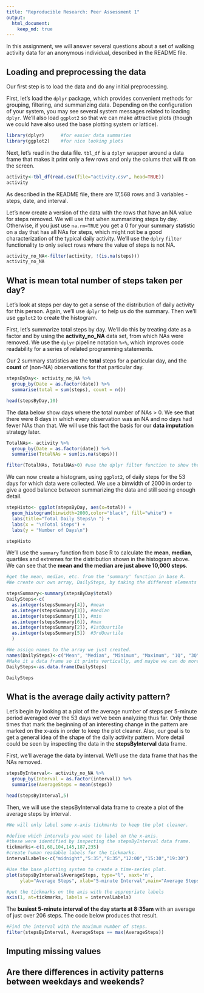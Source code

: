 ```yaml
---
title: "Reproducible Research: Peer Assessment 1"
output: 
  html_document:
    keep_md: true
---
```



In this assignment, we will answer several questions about a set of walking activity data for an anonymous individual, described in the README file.

## Loading and preprocessing the data

Our first step is to load the data and do any initial preprocessing.  

First, let's load the `dplyr` package, which provides convenient methods for grouping, filtering, and summarizing data.  Depending on the configuration of your system, you may see several system messages related to loading `dplyr`.  We'll also load `ggplot2` so that we can make attractive plots (though we could have also used the base plotting system or lattice).  


```r
library(dplyr)      #for easier data summaries
library(ggplot2)    #for nice looking plots

```

Next, let's read in the data file.  `tbl_df` is a `dplyr` wrapper around a data frame that makes it print only a few rows and only the colums that will fit on the screen.

```r
activity<-tbl_df(read.csv(file="activity.csv", head=TRUE))
activity
```

As described in the README file, there are 17,568 rows and 3 variables - steps, date, and interval. 

Let's now create a version of the data with the rows that have an NA value for steps removed.  We will use that when summarizing steps by day.  Otherwise, if you just use `na.rm=TRUE` you get a 0 for your summary statistic on a day that has all NAs for steps, which might not be a good characterization of the typical daily activity.  We'll use the `dplry` `filter` functionality to only select rows where the value of steps is not NA. 

```r
activity_no_NA<-filter(activity, !(is.na(steps)))
activity_no_NA

```

## What is mean total number of steps taken per day?

Let's look at steps per day to get a sense of the distribution of daily activity for this person.  Again, we'll use `dplyr` to help us do the summary.  Then we'll use `ggplot2` to create the histogram.  

First, let's summarize total steps by day.  We'll do this by treating date as a factor and by using the **activity_no_NA** data set, from which NAs were removed.  We use the `dplyr` pipeline notation `%>%`, which improves code readability for a series of related programming statements.  

Our 2 summary statistics are the **total** steps for a particular day, and the **count** of (non-NA) observations for that particular day.  


```r
stepsByDay<- activity_no_NA %>%
  group_by(Date = as.factor(date)) %>%
  summarise(total = sum(steps), count = n())

head(stepsByDay,10)
```

The data below show days where the total number of NAs > 0.  We see that there were 8 days in which every observation was an NA and no days had fewer NAs than that.  We will use this fact the basis for our **data imputation** strategy later.


```r
TotalNAs<- activity %>%
  group_by(Date = as.factor(date)) %>%
  summarise(TotalNAs = sum(is.na(steps)))

filter(TotalNAs, TotalNAs>0) #use the dplyr filter function to show the rows where the number of NAs > 0
```

We can now create a histogram, using `ggplot2`, of daily steps for the 53 days for which data were collected.  We use a binwidth of 2000 in order to give a good balance between summarizing the data and still seeing enough detail.


```r
stepHisto<- ggplot(stepsByDay, aes(x=total)) +
  geom_histogram(binwidth=2000,color="black", fill="white") + 
  labs(title="Total Daily Steps\n ") +                         
  labs(x = "\nTotal Steps") +
  labs(y = "Number of Days\n")

stepHisto


```


We'll use the `summary` function from base R to calculate the **mean**, **median**, quartiles and extremes for the distribution shown in the histogram above.  We can see that the **mean and the median are just above 10,000 steps**.


```r
#get the mean, median, etc. from the 'summary' function in base R.
#We create our own array, DailySteps, by taking the different elements from the summary output.

stepsSummary<-summary(stepsByDay$total) 
DailySteps<-c(                         
  as.integer(stepsSummary[4]), #mean
  as.integer(stepsSummary[3]), #median
  as.integer(stepsSummary[1]), #min
  as.integer(stepsSummary[6]), #max
  as.integer(stepsSummary[2]), #1stQuartile
  as.integer(stepsSummary[5])  #3rdQuartile
  )

#We assign names to the array we just created.
names(DailySteps)<-c("Mean", "Median", "Minimum", "Maximum", "1Q", "3Q")            
#Make it a data frame so it prints vertically, and maybe we can do more with it later.
DailySteps<-as.data.frame(DailySteps)

DailySteps
```

## What is the average daily activity pattern?

Let's begin by looking at a plot of the average number of steps per 5-minute period averaged over the 53 days we've been analyzing thus far.  Only those times that mark the beginning of an interesting change in the pattern are marked on the x-axis in order to keep the plot cleaner.  Also, our goal is to get a general idea of the shape of the daily activity pattern.  More detail could be seen by inspecting the data in the **stepsByInterval** data frame.

First, we'll average the data by interval.  We'll use the data frame that has the NAs removed.

```r
stepsByInterval<- activity_no_NA %>%
  group_by(Interval = as.factor(interval)) %>%
  summarise(AverageSteps = mean(steps))

head(stepsByInterval,5)
```

Then, we will use the stepsByInterval data frame to create a plot of the average steps by interval.

```r
#We will only label some x-axis tickmarks to keep the plot cleaner.

#define which intervals you want to label on the x-axis.
#these were identified by inspecting the stepsByInterval data frame.
tickmarks<-c(1,68,104,145,187,235) 
#create human readable labels for the tickmarks.
intervalLabels<-c("midnight","5:35","8:35","12:00","15:30","19:30")

#Use the base plotting system to create a time-series plot.
plot(stepsByInterval$AverageSteps, type="l", xaxt='n', 
     ylab="Average Steps", xlab="5-minute Interval",main="Average Steps per 5-minute Interval")

#put the tickmarks on the axis with the appropriate labels
axis(1, at=tickmarks, labels = intervalLabels)
```

The **busiest 5-minute interval of the day starts at 8:35am** with an average of just over 206 steps.  The code below produces that result.

```r
#Find the interval with the maximum number of steps.
filter(stepsByInterval, AverageSteps == max(AverageSteps))
```

## Imputing missing values



## Are there differences in activity patterns between weekdays and weekends?

